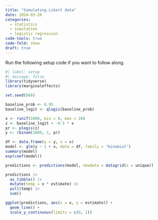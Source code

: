 ```yaml
---
title: "Simulating Likert data"
date: 2024-03-20
categories:
  - statistics
  - simulation
  - logistic regression
code-tools: true
code-fold: show
draft: true
---
```


Run the following setup code if you want to follow along.

```r
#| label: setup
#| message: false
library(tidyverse)
library(marginaleffects)

set.seed(666)

baseline_prob <- 0.95
baseline_logit <- qlogis(baseline_prob)

x <- runif(1000, min = 0, max = 20)
z <- baseline_logit + -0.5 * x
pr <- plogis(z)
y <- rbinom(1000, 1, pr)

df <- data.frame(y = y, x = x)
model <- glm(y ~ 1 + x, data = df, family = "binomial")
summary(model)
exp(coef(model))

predictions <- predictions(model, newdata = datagrid(x = unique))

predictions |>
  as_tibble() |>
  mutate(temp = x * estimate) |>
  pull(temp) |>
  sum()

ggplot(predictions, aes(x = x, y = estimate)) +
  geom_line() +
  scale_y_continuous(limits = c(0, 1))
```

